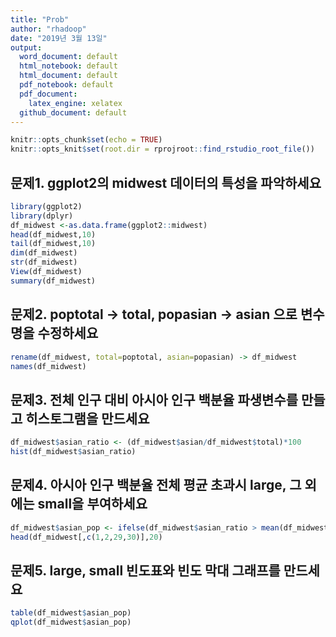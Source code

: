 ```yaml
---
title: "Prob"
author: "rhadoop"
date: "2019년 3월 13일"
output: 
  word_document: default
  html_notebook: default
  html_document: default
  pdf_notebook: default
  pdf_document: 
    latex_engine: xelatex
  github_document: default
---
```


```r
knitr::opts_chunk$set(echo = TRUE)
knitr::opts_knit$set(root.dir = rprojroot::find_rstudio_root_file())
```



## 문제1. ggplot2의 midwest 데이터의 특성을 파악하세요
```r
library(ggplot2)
library(dplyr)
df_midwest <-as.data.frame(ggplot2::midwest)
head(df_midwest,10)
tail(df_midwest,10)
dim(df_midwest)
str(df_midwest)
View(df_midwest)
summary(df_midwest)
```





## 문제2. poptotal -> total, popasian -> asian 으로 변수명을 수정하세요
```r
rename(df_midwest, total=poptotal, asian=popasian) -> df_midwest
names(df_midwest)
```





## 문제3. 전체 인구 대비 아시아 인구 백분율 파생변수를 만들고 히스토그램을 만드세요
```r
df_midwest$asian_ratio <- (df_midwest$asian/df_midwest$total)*100
hist(df_midwest$asian_ratio)
```




## 문제4. 아시아 인구 백분율 전체 평균 초과시 large, 그 외에는 small을 부여하세요
```r
df_midwest$asian_pop <- ifelse(df_midwest$asian_ratio > mean(df_midwest$asian_ratio), "large",'small')
head(df_midwest[,c(1,2,29,30)],20)
```




## 문제5. large, small 빈도표와 빈도 막대 그래프를 만드세요

```r
table(df_midwest$asian_pop)
qplot(df_midwest$asian_pop)
```



